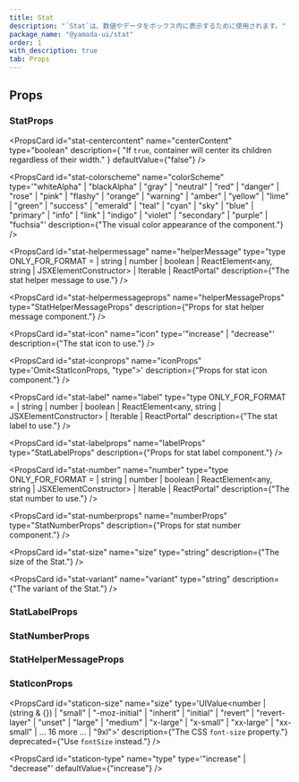 ```yaml
---
title: Stat
description: "`Stat`は、数値やデータをボックス内に表示するために使用されます。"
package_name: "@yamada-ui/stat"
order: 1
with_description: true
tab: Props
---
```


## Props

### StatProps

<PropsCard id="stat-_accept" name="_accept" type="CSSUIObject" />

<PropsCard id="stat-_active" name="_active" type="CSSUIObject" />

<PropsCard id="stat-_after" name="_after" type="CSSUIObject" />

<PropsCard id="stat-_anylink" name="_anyLink" type="CSSUIObject" />

<PropsCard id="stat-_autofill" name="_autofill" type="CSSUIObject" />

<PropsCard id="stat-_backdrop" name="_backdrop" type="CSSUIObject" />

<PropsCard id="stat-_before" name="_before" type="CSSUIObject" />

<PropsCard id="stat-_between" name="_between" type="CSSUIObject" />

<PropsCard id="stat-_blank" name="_blank" type="CSSUIObject" />

<PropsCard id="stat-_checked" name="_checked" type="CSSUIObject" />

<PropsCard id="stat-_cue" name="_cue" type="CSSUIObject" />

<PropsCard id="stat-_cueregion" name="_cueRegion" type="CSSUIObject" />

<PropsCard id="stat-_dark" name="_dark" type="CSSUIObject" />

<PropsCard id="stat-_default" name="_default" type="CSSUIObject" />

<PropsCard id="stat-_disabled" name="_disabled" type="CSSUIObject" />

<PropsCard id="stat-_empty" name="_empty" type="CSSUIObject" />

<PropsCard id="stat-_enabled" name="_enabled" type="CSSUIObject" />

<PropsCard id="stat-_end" name="_end" type="CSSUIObject" />

<PropsCard id="stat-_even" name="_even" type="CSSUIObject" />

<PropsCard id="stat-_expanded" name="_expanded" type="CSSUIObject" />

<PropsCard id="stat-_fileselector" name="_fileSelector" type="CSSUIObject" />

<PropsCard id="stat-_filled" name="_filled" type="CSSUIObject" />

<PropsCard id="stat-_first" name="_first" type="CSSUIObject" />

<PropsCard id="stat-_firstletter" name="_firstLetter" type="CSSUIObject" />

<PropsCard id="stat-_firstline" name="_firstLine" type="CSSUIObject" />

<PropsCard id="stat-_focus" name="_focus" type="CSSUIObject" />

<PropsCard id="stat-_focusvisible" name="_focusVisible" type="CSSUIObject" />

<PropsCard id="stat-_focuswithin" name="_focusWithin" type="CSSUIObject" />

<PropsCard id="stat-_fullscreen" name="_fullScreen" type="CSSUIObject" />

<PropsCard id="stat-_grabbed" name="_grabbed" type="CSSUIObject" />

<PropsCard id="stat-_groupaccept" name="_groupAccept" type="CSSUIObject" />

<PropsCard id="stat-_groupactive" name="_groupActive" type="CSSUIObject" />

<PropsCard id="stat-_groupblank" name="_groupBlank" type="CSSUIObject" />

<PropsCard id="stat-_groupchecked" name="_groupChecked" type="CSSUIObject" />

<PropsCard id="stat-_groupdisabled" name="_groupDisabled" type="CSSUIObject" />

<PropsCard id="stat-_groupenabled" name="_groupEnabled" type="CSSUIObject" />

<PropsCard id="stat-_groupexpanded" name="_groupExpanded" type="CSSUIObject" />

<PropsCard id="stat-_groupfocus" name="_groupFocus" type="CSSUIObject" />

<PropsCard
  id="stat-_groupfocusvisible"
  name="_groupFocusVisible"
  type="CSSUIObject"
/>

<PropsCard
  id="stat-_groupfocuswithin"
  name="_groupFocusWithin"
  type="CSSUIObject"
/>

<PropsCard id="stat-_groupgrabbed" name="_groupGrabbed" type="CSSUIObject" />

<PropsCard
  id="stat-_grouphorizontal"
  name="_groupHorizontal"
  type="CSSUIObject"
/>

<PropsCard id="stat-_grouphover" name="_groupHover" type="CSSUIObject" />

<PropsCard id="stat-_groupidle" name="_groupIdle" type="CSSUIObject" />

<PropsCard id="stat-_groupinvalid" name="_groupInvalid" type="CSSUIObject" />

<PropsCard id="stat-_grouploaded" name="_groupLoaded" type="CSSUIObject" />

<PropsCard id="stat-_grouploading" name="_groupLoading" type="CSSUIObject" />

<PropsCard id="stat-_groupoptional" name="_groupOptional" type="CSSUIObject" />

<PropsCard
  id="stat-_groupplaceholdershown"
  name="_groupPlaceholderShown"
  type="CSSUIObject"
/>

<PropsCard id="stat-_grouppressed" name="_groupPressed" type="CSSUIObject" />

<PropsCard id="stat-_groupreadonly" name="_groupReadOnly" type="CSSUIObject" />

<PropsCard
  id="stat-_groupreadwrite"
  name="_groupReadWrite"
  type="CSSUIObject"
/>

<PropsCard id="stat-_groupreject" name="_groupReject" type="CSSUIObject" />

<PropsCard id="stat-_grouprequired" name="_groupRequired" type="CSSUIObject" />

<PropsCard id="stat-_groupselected" name="_groupSelected" type="CSSUIObject" />

<PropsCard
  id="stat-_groupuserinvalid"
  name="_groupUserInvalid"
  type="CSSUIObject"
/>

<PropsCard id="stat-_groupvalid" name="_groupValid" type="CSSUIObject" />

<PropsCard id="stat-_groupvertical" name="_groupVertical" type="CSSUIObject" />

<PropsCard id="stat-_hidden" name="_hidden" type="CSSUIObject" />

<PropsCard id="stat-_holiday" name="_holiday" type="CSSUIObject" />

<PropsCard id="stat-_horizontal" name="_horizontal" type="CSSUIObject" />

<PropsCard id="stat-_hover" name="_hover" type="CSSUIObject" />

<PropsCard id="stat-_idle" name="_idle" type="CSSUIObject" />

<PropsCard id="stat-_indeterminate" name="_indeterminate" type="CSSUIObject" />

<PropsCard id="stat-_inrange" name="_inRange" type="CSSUIObject" />

<PropsCard id="stat-_invalid" name="_invalid" type="CSSUIObject" />

<PropsCard id="stat-_last" name="_last" type="CSSUIObject" />

<PropsCard id="stat-_light" name="_light" type="CSSUIObject" />

<PropsCard id="stat-_link" name="_link" type="CSSUIObject" />

<PropsCard id="stat-_loaded" name="_loaded" type="CSSUIObject" />

<PropsCard id="stat-_loading" name="_loading" type="CSSUIObject" />

<PropsCard id="stat-_marker" name="_marker" type="CSSUIObject" />

<PropsCard id="stat-_mediadark" name="_mediaDark" type="CSSUIObject" />

<PropsCard id="stat-_medialight" name="_mediaLight" type="CSSUIObject" />

<PropsCard
  id="stat-_mediareducemotion"
  name="_mediaReduceMotion"
  type="CSSUIObject"
/>

<PropsCard id="stat-_modal" name="_modal" type="CSSUIObject" />

<PropsCard id="stat-_nativeactive" name="_nativeActive" type="CSSUIObject" />

<PropsCard id="stat-_nativechecked" name="_nativeChecked" type="CSSUIObject" />

<PropsCard
  id="stat-_nativedisabled"
  name="_nativeDisabled"
  type="CSSUIObject"
/>

<PropsCard id="stat-_nativefocus" name="_nativeFocus" type="CSSUIObject" />

<PropsCard
  id="stat-_nativefocusvisible"
  name="_nativeFocusVisible"
  type="CSSUIObject"
/>

<PropsCard
  id="stat-_nativefocuswithin"
  name="_nativeFocusWithin"
  type="CSSUIObject"
/>

<PropsCard id="stat-_nativehidden" name="_nativeHidden" type="CSSUIObject" />

<PropsCard id="stat-_nativehover" name="_nativeHover" type="CSSUIObject" />

<PropsCard
  id="stat-_nativereadonly"
  name="_nativeReadOnly"
  type="CSSUIObject"
/>

<PropsCard id="stat-_nativetarget" name="_nativeTarget" type="CSSUIObject" />

<PropsCard id="stat-_nativevalid" name="_nativeValid" type="CSSUIObject" />

<PropsCard id="stat-_notfirst" name="_notFirst" type="CSSUIObject" />

<PropsCard id="stat-_notlast" name="_notLast" type="CSSUIObject" />

<PropsCard id="stat-_nottarget" name="_notTarget" type="CSSUIObject" />

<PropsCard id="stat-_odd" name="_odd" type="CSSUIObject" />

<PropsCard id="stat-_only" name="_only" type="CSSUIObject" />

<PropsCard id="stat-_optional" name="_optional" type="CSSUIObject" />

<PropsCard id="stat-_outrange" name="_outRange" type="CSSUIObject" />

<PropsCard id="stat-_outside" name="_outside" type="CSSUIObject" />

<PropsCard id="stat-_paused" name="_paused" type="CSSUIObject" />

<PropsCard id="stat-_peeraccept" name="_peerAccept" type="CSSUIObject" />

<PropsCard id="stat-_peeractive" name="_peerActive" type="CSSUIObject" />

<PropsCard id="stat-_peerblank" name="_peerBlank" type="CSSUIObject" />

<PropsCard id="stat-_peerchecked" name="_peerChecked" type="CSSUIObject" />

<PropsCard id="stat-_peerdisabled" name="_peerDisabled" type="CSSUIObject" />

<PropsCard id="stat-_peerenabled" name="_peerEnabled" type="CSSUIObject" />

<PropsCard id="stat-_peerexpanded" name="_peerExpanded" type="CSSUIObject" />

<PropsCard id="stat-_peerfocus" name="_peerFocus" type="CSSUIObject" />

<PropsCard
  id="stat-_peerfocusvisible"
  name="_peerFocusVisible"
  type="CSSUIObject"
/>

<PropsCard
  id="stat-_peerfocuswithin"
  name="_peerFocusWithin"
  type="CSSUIObject"
/>

<PropsCard id="stat-_peergrabbed" name="_peerGrabbed" type="CSSUIObject" />

<PropsCard
  id="stat-_peerhorizontal"
  name="_peerHorizontal"
  type="CSSUIObject"
/>

<PropsCard id="stat-_peerhover" name="_peerHover" type="CSSUIObject" />

<PropsCard id="stat-_peeridle" name="_peerIdle" type="CSSUIObject" />

<PropsCard id="stat-_peerinvalid" name="_peerInvalid" type="CSSUIObject" />

<PropsCard id="stat-_peerloaded" name="_peerLoaded" type="CSSUIObject" />

<PropsCard id="stat-_peerloading" name="_peerLoading" type="CSSUIObject" />

<PropsCard id="stat-_peeroptional" name="_peerOptional" type="CSSUIObject" />

<PropsCard
  id="stat-_peerplaceholdershown"
  name="_peerPlaceholderShown"
  type="CSSUIObject"
/>

<PropsCard id="stat-_peerpressed" name="_peerPressed" type="CSSUIObject" />

<PropsCard id="stat-_peerreadonly" name="_peerReadOnly" type="CSSUIObject" />

<PropsCard id="stat-_peerreadwrite" name="_peerReadWrite" type="CSSUIObject" />

<PropsCard id="stat-_peerreject" name="_peerReject" type="CSSUIObject" />

<PropsCard id="stat-_peerrequired" name="_peerRequired" type="CSSUIObject" />

<PropsCard id="stat-_peerselected" name="_peerSelected" type="CSSUIObject" />

<PropsCard
  id="stat-_peeruserinvalid"
  name="_peerUserInvalid"
  type="CSSUIObject"
/>

<PropsCard id="stat-_peervalid" name="_peerValid" type="CSSUIObject" />

<PropsCard id="stat-_peervertical" name="_peerVertical" type="CSSUIObject" />

<PropsCard id="stat-_picture" name="_picture" type="CSSUIObject" />

<PropsCard id="stat-_placeholder" name="_placeholder" type="CSSUIObject" />

<PropsCard
  id="stat-_placeholdershown"
  name="_placeholderShown"
  type="CSSUIObject"
/>

<PropsCard id="stat-_playing" name="_playing" type="CSSUIObject" />

<PropsCard id="stat-_pressed" name="_pressed" type="CSSUIObject" />

<PropsCard id="stat-_print" name="_print" type="CSSUIObject" />

<PropsCard id="stat-_readonly" name="_readOnly" type="CSSUIObject" />

<PropsCard id="stat-_readwrite" name="_readWrite" type="CSSUIObject" />

<PropsCard id="stat-_reject" name="_reject" type="CSSUIObject" />

<PropsCard id="stat-_required" name="_required" type="CSSUIObject" />

<PropsCard id="stat-_ripple" name="_ripple" type="CSSUIObject" />

<PropsCard id="stat-_scrollbar" name="_scrollbar" type="CSSUIObject" />

<PropsCard
  id="stat-_scrollbarbutton"
  name="_scrollbarButton"
  type="CSSUIObject"
/>

<PropsCard
  id="stat-_scrollbarcorner"
  name="_scrollbarCorner"
  type="CSSUIObject"
/>

<PropsCard
  id="stat-_scrollbarthumb"
  name="_scrollbarThumb"
  type="CSSUIObject"
/>

<PropsCard
  id="stat-_scrollbartrack"
  name="_scrollbarTrack"
  type="CSSUIObject"
/>

<PropsCard
  id="stat-_scrollbartrackpiece"
  name="_scrollbarTrackPiece"
  type="CSSUIObject"
/>

<PropsCard id="stat-_selected" name="_selected" type="CSSUIObject" />

<PropsCard id="stat-_selection" name="_selection" type="CSSUIObject" />

<PropsCard id="stat-_start" name="_start" type="CSSUIObject" />

<PropsCard id="stat-_target" name="_target" type="CSSUIObject" />

<PropsCard id="stat-_today" name="_today" type="CSSUIObject" />

<PropsCard id="stat-_userinvalid" name="_userInvalid" type="CSSUIObject" />

<PropsCard id="stat-_valid" name="_valid" type="CSSUIObject" />

<PropsCard id="stat-_vertical" name="_vertical" type="CSSUIObject" />

<PropsCard id="stat-_visited" name="_visited" type="CSSUIObject" />

<PropsCard id="stat-_weekend" name="_weekend" type="CSSUIObject" />

<PropsCard
  id="stat-centercontent"
  name="centerContent"
  type="boolean"
  description={
    "If `true`, container will center its children regardless of their width."
  }
  defaultValue={"false"}
/>

<PropsCard
  id="stat-colorscheme"
  name="colorScheme"
  type='"whiteAlpha" | "blackAlpha" | "gray" | "neutral" | "red" | "danger" | "rose" | "pink" | "flashy" | "orange" | "warning" | "amber" | "yellow" | "lime" | "green" | "success" | "emerald" | "teal" | "cyan" | "sky" | "blue" | "primary" | "info" | "link" | "indigo" | "violet" | "secondary" | "purple" | "fuchsia"'
  description={"The visual color appearance of the component."}
/>

<PropsCard
  id="stat-helpermessage"
  name="helperMessage"
  type="type ONLY_FOR_FORMAT =
  | string
  | number
  | boolean
  | ReactElement<any, string | JSXElementConstructor<any>>
  | Iterable<ReactNode>
  | ReactPortal"
  description={"The stat helper message to use."}
/>

<PropsCard
  id="stat-helpermessageprops"
  name="helperMessageProps"
  type="StatHelperMessageProps"
  description={"Props for stat helper message component."}
/>

<PropsCard
  id="stat-icon"
  name="icon"
  type='"increase" | "decrease"'
  description={"The stat icon to use."}
/>

<PropsCard
  id="stat-iconprops"
  name="iconProps"
  type='Omit<StatIconProps, "type">'
  description={"Props for stat icon component."}
/>

<PropsCard
  id="stat-label"
  name="label"
  type="type ONLY_FOR_FORMAT =
  | string
  | number
  | boolean
  | ReactElement<any, string | JSXElementConstructor<any>>
  | Iterable<ReactNode>
  | ReactPortal"
  description={"The stat label to use."}
/>

<PropsCard
  id="stat-labelprops"
  name="labelProps"
  type="StatLabelProps"
  description={"Props for stat label component."}
/>

<PropsCard
  id="stat-number"
  name="number"
  type="type ONLY_FOR_FORMAT =
  | string
  | number
  | boolean
  | ReactElement<any, string | JSXElementConstructor<any>>
  | Iterable<ReactNode>
  | ReactPortal"
  description={"The stat number to use."}
/>

<PropsCard
  id="stat-numberprops"
  name="numberProps"
  type="StatNumberProps"
  description={"Props for stat number component."}
/>

<PropsCard
  id="stat-size"
  name="size"
  type="string"
  description={"The size of the Stat."}
/>

<PropsCard
  id="stat-variant"
  name="variant"
  type="string"
  description={"The variant of the Stat."}
/>

### StatLabelProps

<PropsCard id="statlabel-_accept" name="_accept" type="CSSUIObject" />

<PropsCard id="statlabel-_active" name="_active" type="CSSUIObject" />

<PropsCard id="statlabel-_after" name="_after" type="CSSUIObject" />

<PropsCard id="statlabel-_anylink" name="_anyLink" type="CSSUIObject" />

<PropsCard id="statlabel-_autofill" name="_autofill" type="CSSUIObject" />

<PropsCard id="statlabel-_backdrop" name="_backdrop" type="CSSUIObject" />

<PropsCard id="statlabel-_before" name="_before" type="CSSUIObject" />

<PropsCard id="statlabel-_between" name="_between" type="CSSUIObject" />

<PropsCard id="statlabel-_blank" name="_blank" type="CSSUIObject" />

<PropsCard id="statlabel-_checked" name="_checked" type="CSSUIObject" />

<PropsCard id="statlabel-_cue" name="_cue" type="CSSUIObject" />

<PropsCard id="statlabel-_cueregion" name="_cueRegion" type="CSSUIObject" />

<PropsCard id="statlabel-_dark" name="_dark" type="CSSUIObject" />

<PropsCard id="statlabel-_default" name="_default" type="CSSUIObject" />

<PropsCard id="statlabel-_disabled" name="_disabled" type="CSSUIObject" />

<PropsCard id="statlabel-_empty" name="_empty" type="CSSUIObject" />

<PropsCard id="statlabel-_enabled" name="_enabled" type="CSSUIObject" />

<PropsCard id="statlabel-_end" name="_end" type="CSSUIObject" />

<PropsCard id="statlabel-_even" name="_even" type="CSSUIObject" />

<PropsCard id="statlabel-_expanded" name="_expanded" type="CSSUIObject" />

<PropsCard
  id="statlabel-_fileselector"
  name="_fileSelector"
  type="CSSUIObject"
/>

<PropsCard id="statlabel-_filled" name="_filled" type="CSSUIObject" />

<PropsCard id="statlabel-_first" name="_first" type="CSSUIObject" />

<PropsCard id="statlabel-_firstletter" name="_firstLetter" type="CSSUIObject" />

<PropsCard id="statlabel-_firstline" name="_firstLine" type="CSSUIObject" />

<PropsCard id="statlabel-_focus" name="_focus" type="CSSUIObject" />

<PropsCard
  id="statlabel-_focusvisible"
  name="_focusVisible"
  type="CSSUIObject"
/>

<PropsCard id="statlabel-_focuswithin" name="_focusWithin" type="CSSUIObject" />

<PropsCard id="statlabel-_fullscreen" name="_fullScreen" type="CSSUIObject" />

<PropsCard id="statlabel-_grabbed" name="_grabbed" type="CSSUIObject" />

<PropsCard id="statlabel-_groupaccept" name="_groupAccept" type="CSSUIObject" />

<PropsCard id="statlabel-_groupactive" name="_groupActive" type="CSSUIObject" />

<PropsCard id="statlabel-_groupblank" name="_groupBlank" type="CSSUIObject" />

<PropsCard
  id="statlabel-_groupchecked"
  name="_groupChecked"
  type="CSSUIObject"
/>

<PropsCard
  id="statlabel-_groupdisabled"
  name="_groupDisabled"
  type="CSSUIObject"
/>

<PropsCard
  id="statlabel-_groupenabled"
  name="_groupEnabled"
  type="CSSUIObject"
/>

<PropsCard
  id="statlabel-_groupexpanded"
  name="_groupExpanded"
  type="CSSUIObject"
/>

<PropsCard id="statlabel-_groupfocus" name="_groupFocus" type="CSSUIObject" />

<PropsCard
  id="statlabel-_groupfocusvisible"
  name="_groupFocusVisible"
  type="CSSUIObject"
/>

<PropsCard
  id="statlabel-_groupfocuswithin"
  name="_groupFocusWithin"
  type="CSSUIObject"
/>

<PropsCard
  id="statlabel-_groupgrabbed"
  name="_groupGrabbed"
  type="CSSUIObject"
/>

<PropsCard
  id="statlabel-_grouphorizontal"
  name="_groupHorizontal"
  type="CSSUIObject"
/>

<PropsCard id="statlabel-_grouphover" name="_groupHover" type="CSSUIObject" />

<PropsCard id="statlabel-_groupidle" name="_groupIdle" type="CSSUIObject" />

<PropsCard
  id="statlabel-_groupinvalid"
  name="_groupInvalid"
  type="CSSUIObject"
/>

<PropsCard id="statlabel-_grouploaded" name="_groupLoaded" type="CSSUIObject" />

<PropsCard
  id="statlabel-_grouploading"
  name="_groupLoading"
  type="CSSUIObject"
/>

<PropsCard
  id="statlabel-_groupoptional"
  name="_groupOptional"
  type="CSSUIObject"
/>

<PropsCard
  id="statlabel-_groupplaceholdershown"
  name="_groupPlaceholderShown"
  type="CSSUIObject"
/>

<PropsCard
  id="statlabel-_grouppressed"
  name="_groupPressed"
  type="CSSUIObject"
/>

<PropsCard
  id="statlabel-_groupreadonly"
  name="_groupReadOnly"
  type="CSSUIObject"
/>

<PropsCard
  id="statlabel-_groupreadwrite"
  name="_groupReadWrite"
  type="CSSUIObject"
/>

<PropsCard id="statlabel-_groupreject" name="_groupReject" type="CSSUIObject" />

<PropsCard
  id="statlabel-_grouprequired"
  name="_groupRequired"
  type="CSSUIObject"
/>

<PropsCard
  id="statlabel-_groupselected"
  name="_groupSelected"
  type="CSSUIObject"
/>

<PropsCard
  id="statlabel-_groupuserinvalid"
  name="_groupUserInvalid"
  type="CSSUIObject"
/>

<PropsCard id="statlabel-_groupvalid" name="_groupValid" type="CSSUIObject" />

<PropsCard
  id="statlabel-_groupvertical"
  name="_groupVertical"
  type="CSSUIObject"
/>

<PropsCard id="statlabel-_hidden" name="_hidden" type="CSSUIObject" />

<PropsCard id="statlabel-_holiday" name="_holiday" type="CSSUIObject" />

<PropsCard id="statlabel-_horizontal" name="_horizontal" type="CSSUIObject" />

<PropsCard id="statlabel-_hover" name="_hover" type="CSSUIObject" />

<PropsCard id="statlabel-_idle" name="_idle" type="CSSUIObject" />

<PropsCard
  id="statlabel-_indeterminate"
  name="_indeterminate"
  type="CSSUIObject"
/>

<PropsCard id="statlabel-_inrange" name="_inRange" type="CSSUIObject" />

<PropsCard id="statlabel-_invalid" name="_invalid" type="CSSUIObject" />

<PropsCard id="statlabel-_last" name="_last" type="CSSUIObject" />

<PropsCard id="statlabel-_light" name="_light" type="CSSUIObject" />

<PropsCard id="statlabel-_link" name="_link" type="CSSUIObject" />

<PropsCard id="statlabel-_loaded" name="_loaded" type="CSSUIObject" />

<PropsCard id="statlabel-_loading" name="_loading" type="CSSUIObject" />

<PropsCard id="statlabel-_marker" name="_marker" type="CSSUIObject" />

<PropsCard id="statlabel-_mediadark" name="_mediaDark" type="CSSUIObject" />

<PropsCard id="statlabel-_medialight" name="_mediaLight" type="CSSUIObject" />

<PropsCard
  id="statlabel-_mediareducemotion"
  name="_mediaReduceMotion"
  type="CSSUIObject"
/>

<PropsCard id="statlabel-_modal" name="_modal" type="CSSUIObject" />

<PropsCard
  id="statlabel-_nativeactive"
  name="_nativeActive"
  type="CSSUIObject"
/>

<PropsCard
  id="statlabel-_nativechecked"
  name="_nativeChecked"
  type="CSSUIObject"
/>

<PropsCard
  id="statlabel-_nativedisabled"
  name="_nativeDisabled"
  type="CSSUIObject"
/>

<PropsCard id="statlabel-_nativefocus" name="_nativeFocus" type="CSSUIObject" />

<PropsCard
  id="statlabel-_nativefocusvisible"
  name="_nativeFocusVisible"
  type="CSSUIObject"
/>

<PropsCard
  id="statlabel-_nativefocuswithin"
  name="_nativeFocusWithin"
  type="CSSUIObject"
/>

<PropsCard
  id="statlabel-_nativehidden"
  name="_nativeHidden"
  type="CSSUIObject"
/>

<PropsCard id="statlabel-_nativehover" name="_nativeHover" type="CSSUIObject" />

<PropsCard
  id="statlabel-_nativereadonly"
  name="_nativeReadOnly"
  type="CSSUIObject"
/>

<PropsCard
  id="statlabel-_nativetarget"
  name="_nativeTarget"
  type="CSSUIObject"
/>

<PropsCard id="statlabel-_nativevalid" name="_nativeValid" type="CSSUIObject" />

<PropsCard id="statlabel-_notfirst" name="_notFirst" type="CSSUIObject" />

<PropsCard id="statlabel-_notlast" name="_notLast" type="CSSUIObject" />

<PropsCard id="statlabel-_nottarget" name="_notTarget" type="CSSUIObject" />

<PropsCard id="statlabel-_odd" name="_odd" type="CSSUIObject" />

<PropsCard id="statlabel-_only" name="_only" type="CSSUIObject" />

<PropsCard id="statlabel-_optional" name="_optional" type="CSSUIObject" />

<PropsCard id="statlabel-_outrange" name="_outRange" type="CSSUIObject" />

<PropsCard id="statlabel-_outside" name="_outside" type="CSSUIObject" />

<PropsCard id="statlabel-_paused" name="_paused" type="CSSUIObject" />

<PropsCard id="statlabel-_peeraccept" name="_peerAccept" type="CSSUIObject" />

<PropsCard id="statlabel-_peeractive" name="_peerActive" type="CSSUIObject" />

<PropsCard id="statlabel-_peerblank" name="_peerBlank" type="CSSUIObject" />

<PropsCard id="statlabel-_peerchecked" name="_peerChecked" type="CSSUIObject" />

<PropsCard
  id="statlabel-_peerdisabled"
  name="_peerDisabled"
  type="CSSUIObject"
/>

<PropsCard id="statlabel-_peerenabled" name="_peerEnabled" type="CSSUIObject" />

<PropsCard
  id="statlabel-_peerexpanded"
  name="_peerExpanded"
  type="CSSUIObject"
/>

<PropsCard id="statlabel-_peerfocus" name="_peerFocus" type="CSSUIObject" />

<PropsCard
  id="statlabel-_peerfocusvisible"
  name="_peerFocusVisible"
  type="CSSUIObject"
/>

<PropsCard
  id="statlabel-_peerfocuswithin"
  name="_peerFocusWithin"
  type="CSSUIObject"
/>

<PropsCard id="statlabel-_peergrabbed" name="_peerGrabbed" type="CSSUIObject" />

<PropsCard
  id="statlabel-_peerhorizontal"
  name="_peerHorizontal"
  type="CSSUIObject"
/>

<PropsCard id="statlabel-_peerhover" name="_peerHover" type="CSSUIObject" />

<PropsCard id="statlabel-_peeridle" name="_peerIdle" type="CSSUIObject" />

<PropsCard id="statlabel-_peerinvalid" name="_peerInvalid" type="CSSUIObject" />

<PropsCard id="statlabel-_peerloaded" name="_peerLoaded" type="CSSUIObject" />

<PropsCard id="statlabel-_peerloading" name="_peerLoading" type="CSSUIObject" />

<PropsCard
  id="statlabel-_peeroptional"
  name="_peerOptional"
  type="CSSUIObject"
/>

<PropsCard
  id="statlabel-_peerplaceholdershown"
  name="_peerPlaceholderShown"
  type="CSSUIObject"
/>

<PropsCard id="statlabel-_peerpressed" name="_peerPressed" type="CSSUIObject" />

<PropsCard
  id="statlabel-_peerreadonly"
  name="_peerReadOnly"
  type="CSSUIObject"
/>

<PropsCard
  id="statlabel-_peerreadwrite"
  name="_peerReadWrite"
  type="CSSUIObject"
/>

<PropsCard id="statlabel-_peerreject" name="_peerReject" type="CSSUIObject" />

<PropsCard
  id="statlabel-_peerrequired"
  name="_peerRequired"
  type="CSSUIObject"
/>

<PropsCard
  id="statlabel-_peerselected"
  name="_peerSelected"
  type="CSSUIObject"
/>

<PropsCard
  id="statlabel-_peeruserinvalid"
  name="_peerUserInvalid"
  type="CSSUIObject"
/>

<PropsCard id="statlabel-_peervalid" name="_peerValid" type="CSSUIObject" />

<PropsCard
  id="statlabel-_peervertical"
  name="_peerVertical"
  type="CSSUIObject"
/>

<PropsCard id="statlabel-_picture" name="_picture" type="CSSUIObject" />

<PropsCard id="statlabel-_placeholder" name="_placeholder" type="CSSUIObject" />

<PropsCard
  id="statlabel-_placeholdershown"
  name="_placeholderShown"
  type="CSSUIObject"
/>

<PropsCard id="statlabel-_playing" name="_playing" type="CSSUIObject" />

<PropsCard id="statlabel-_pressed" name="_pressed" type="CSSUIObject" />

<PropsCard id="statlabel-_print" name="_print" type="CSSUIObject" />

<PropsCard id="statlabel-_readonly" name="_readOnly" type="CSSUIObject" />

<PropsCard id="statlabel-_readwrite" name="_readWrite" type="CSSUIObject" />

<PropsCard id="statlabel-_reject" name="_reject" type="CSSUIObject" />

<PropsCard id="statlabel-_required" name="_required" type="CSSUIObject" />

<PropsCard id="statlabel-_ripple" name="_ripple" type="CSSUIObject" />

<PropsCard id="statlabel-_scrollbar" name="_scrollbar" type="CSSUIObject" />

<PropsCard
  id="statlabel-_scrollbarbutton"
  name="_scrollbarButton"
  type="CSSUIObject"
/>

<PropsCard
  id="statlabel-_scrollbarcorner"
  name="_scrollbarCorner"
  type="CSSUIObject"
/>

<PropsCard
  id="statlabel-_scrollbarthumb"
  name="_scrollbarThumb"
  type="CSSUIObject"
/>

<PropsCard
  id="statlabel-_scrollbartrack"
  name="_scrollbarTrack"
  type="CSSUIObject"
/>

<PropsCard
  id="statlabel-_scrollbartrackpiece"
  name="_scrollbarTrackPiece"
  type="CSSUIObject"
/>

<PropsCard id="statlabel-_selected" name="_selected" type="CSSUIObject" />

<PropsCard id="statlabel-_selection" name="_selection" type="CSSUIObject" />

<PropsCard id="statlabel-_start" name="_start" type="CSSUIObject" />

<PropsCard id="statlabel-_target" name="_target" type="CSSUIObject" />

<PropsCard id="statlabel-_today" name="_today" type="CSSUIObject" />

<PropsCard id="statlabel-_userinvalid" name="_userInvalid" type="CSSUIObject" />

<PropsCard id="statlabel-_valid" name="_valid" type="CSSUIObject" />

<PropsCard id="statlabel-_vertical" name="_vertical" type="CSSUIObject" />

<PropsCard id="statlabel-_visited" name="_visited" type="CSSUIObject" />

<PropsCard id="statlabel-_weekend" name="_weekend" type="CSSUIObject" />

### StatNumberProps

<PropsCard id="statnumber-_accept" name="_accept" type="CSSUIObject" />

<PropsCard id="statnumber-_active" name="_active" type="CSSUIObject" />

<PropsCard id="statnumber-_after" name="_after" type="CSSUIObject" />

<PropsCard id="statnumber-_anylink" name="_anyLink" type="CSSUIObject" />

<PropsCard id="statnumber-_autofill" name="_autofill" type="CSSUIObject" />

<PropsCard id="statnumber-_backdrop" name="_backdrop" type="CSSUIObject" />

<PropsCard id="statnumber-_before" name="_before" type="CSSUIObject" />

<PropsCard id="statnumber-_between" name="_between" type="CSSUIObject" />

<PropsCard id="statnumber-_blank" name="_blank" type="CSSUIObject" />

<PropsCard id="statnumber-_checked" name="_checked" type="CSSUIObject" />

<PropsCard id="statnumber-_cue" name="_cue" type="CSSUIObject" />

<PropsCard id="statnumber-_cueregion" name="_cueRegion" type="CSSUIObject" />

<PropsCard id="statnumber-_dark" name="_dark" type="CSSUIObject" />

<PropsCard id="statnumber-_default" name="_default" type="CSSUIObject" />

<PropsCard id="statnumber-_disabled" name="_disabled" type="CSSUIObject" />

<PropsCard id="statnumber-_empty" name="_empty" type="CSSUIObject" />

<PropsCard id="statnumber-_enabled" name="_enabled" type="CSSUIObject" />

<PropsCard id="statnumber-_end" name="_end" type="CSSUIObject" />

<PropsCard id="statnumber-_even" name="_even" type="CSSUIObject" />

<PropsCard id="statnumber-_expanded" name="_expanded" type="CSSUIObject" />

<PropsCard
  id="statnumber-_fileselector"
  name="_fileSelector"
  type="CSSUIObject"
/>

<PropsCard id="statnumber-_filled" name="_filled" type="CSSUIObject" />

<PropsCard id="statnumber-_first" name="_first" type="CSSUIObject" />

<PropsCard
  id="statnumber-_firstletter"
  name="_firstLetter"
  type="CSSUIObject"
/>

<PropsCard id="statnumber-_firstline" name="_firstLine" type="CSSUIObject" />

<PropsCard id="statnumber-_focus" name="_focus" type="CSSUIObject" />

<PropsCard
  id="statnumber-_focusvisible"
  name="_focusVisible"
  type="CSSUIObject"
/>

<PropsCard
  id="statnumber-_focuswithin"
  name="_focusWithin"
  type="CSSUIObject"
/>

<PropsCard id="statnumber-_fullscreen" name="_fullScreen" type="CSSUIObject" />

<PropsCard id="statnumber-_grabbed" name="_grabbed" type="CSSUIObject" />

<PropsCard
  id="statnumber-_groupaccept"
  name="_groupAccept"
  type="CSSUIObject"
/>

<PropsCard
  id="statnumber-_groupactive"
  name="_groupActive"
  type="CSSUIObject"
/>

<PropsCard id="statnumber-_groupblank" name="_groupBlank" type="CSSUIObject" />

<PropsCard
  id="statnumber-_groupchecked"
  name="_groupChecked"
  type="CSSUIObject"
/>

<PropsCard
  id="statnumber-_groupdisabled"
  name="_groupDisabled"
  type="CSSUIObject"
/>

<PropsCard
  id="statnumber-_groupenabled"
  name="_groupEnabled"
  type="CSSUIObject"
/>

<PropsCard
  id="statnumber-_groupexpanded"
  name="_groupExpanded"
  type="CSSUIObject"
/>

<PropsCard id="statnumber-_groupfocus" name="_groupFocus" type="CSSUIObject" />

<PropsCard
  id="statnumber-_groupfocusvisible"
  name="_groupFocusVisible"
  type="CSSUIObject"
/>

<PropsCard
  id="statnumber-_groupfocuswithin"
  name="_groupFocusWithin"
  type="CSSUIObject"
/>

<PropsCard
  id="statnumber-_groupgrabbed"
  name="_groupGrabbed"
  type="CSSUIObject"
/>

<PropsCard
  id="statnumber-_grouphorizontal"
  name="_groupHorizontal"
  type="CSSUIObject"
/>

<PropsCard id="statnumber-_grouphover" name="_groupHover" type="CSSUIObject" />

<PropsCard id="statnumber-_groupidle" name="_groupIdle" type="CSSUIObject" />

<PropsCard
  id="statnumber-_groupinvalid"
  name="_groupInvalid"
  type="CSSUIObject"
/>

<PropsCard
  id="statnumber-_grouploaded"
  name="_groupLoaded"
  type="CSSUIObject"
/>

<PropsCard
  id="statnumber-_grouploading"
  name="_groupLoading"
  type="CSSUIObject"
/>

<PropsCard
  id="statnumber-_groupoptional"
  name="_groupOptional"
  type="CSSUIObject"
/>

<PropsCard
  id="statnumber-_groupplaceholdershown"
  name="_groupPlaceholderShown"
  type="CSSUIObject"
/>

<PropsCard
  id="statnumber-_grouppressed"
  name="_groupPressed"
  type="CSSUIObject"
/>

<PropsCard
  id="statnumber-_groupreadonly"
  name="_groupReadOnly"
  type="CSSUIObject"
/>

<PropsCard
  id="statnumber-_groupreadwrite"
  name="_groupReadWrite"
  type="CSSUIObject"
/>

<PropsCard
  id="statnumber-_groupreject"
  name="_groupReject"
  type="CSSUIObject"
/>

<PropsCard
  id="statnumber-_grouprequired"
  name="_groupRequired"
  type="CSSUIObject"
/>

<PropsCard
  id="statnumber-_groupselected"
  name="_groupSelected"
  type="CSSUIObject"
/>

<PropsCard
  id="statnumber-_groupuserinvalid"
  name="_groupUserInvalid"
  type="CSSUIObject"
/>

<PropsCard id="statnumber-_groupvalid" name="_groupValid" type="CSSUIObject" />

<PropsCard
  id="statnumber-_groupvertical"
  name="_groupVertical"
  type="CSSUIObject"
/>

<PropsCard id="statnumber-_hidden" name="_hidden" type="CSSUIObject" />

<PropsCard id="statnumber-_holiday" name="_holiday" type="CSSUIObject" />

<PropsCard id="statnumber-_horizontal" name="_horizontal" type="CSSUIObject" />

<PropsCard id="statnumber-_hover" name="_hover" type="CSSUIObject" />

<PropsCard id="statnumber-_idle" name="_idle" type="CSSUIObject" />

<PropsCard
  id="statnumber-_indeterminate"
  name="_indeterminate"
  type="CSSUIObject"
/>

<PropsCard id="statnumber-_inrange" name="_inRange" type="CSSUIObject" />

<PropsCard id="statnumber-_invalid" name="_invalid" type="CSSUIObject" />

<PropsCard id="statnumber-_last" name="_last" type="CSSUIObject" />

<PropsCard id="statnumber-_light" name="_light" type="CSSUIObject" />

<PropsCard id="statnumber-_link" name="_link" type="CSSUIObject" />

<PropsCard id="statnumber-_loaded" name="_loaded" type="CSSUIObject" />

<PropsCard id="statnumber-_loading" name="_loading" type="CSSUIObject" />

<PropsCard id="statnumber-_marker" name="_marker" type="CSSUIObject" />

<PropsCard id="statnumber-_mediadark" name="_mediaDark" type="CSSUIObject" />

<PropsCard id="statnumber-_medialight" name="_mediaLight" type="CSSUIObject" />

<PropsCard
  id="statnumber-_mediareducemotion"
  name="_mediaReduceMotion"
  type="CSSUIObject"
/>

<PropsCard id="statnumber-_modal" name="_modal" type="CSSUIObject" />

<PropsCard
  id="statnumber-_nativeactive"
  name="_nativeActive"
  type="CSSUIObject"
/>

<PropsCard
  id="statnumber-_nativechecked"
  name="_nativeChecked"
  type="CSSUIObject"
/>

<PropsCard
  id="statnumber-_nativedisabled"
  name="_nativeDisabled"
  type="CSSUIObject"
/>

<PropsCard
  id="statnumber-_nativefocus"
  name="_nativeFocus"
  type="CSSUIObject"
/>

<PropsCard
  id="statnumber-_nativefocusvisible"
  name="_nativeFocusVisible"
  type="CSSUIObject"
/>

<PropsCard
  id="statnumber-_nativefocuswithin"
  name="_nativeFocusWithin"
  type="CSSUIObject"
/>

<PropsCard
  id="statnumber-_nativehidden"
  name="_nativeHidden"
  type="CSSUIObject"
/>

<PropsCard
  id="statnumber-_nativehover"
  name="_nativeHover"
  type="CSSUIObject"
/>

<PropsCard
  id="statnumber-_nativereadonly"
  name="_nativeReadOnly"
  type="CSSUIObject"
/>

<PropsCard
  id="statnumber-_nativetarget"
  name="_nativeTarget"
  type="CSSUIObject"
/>

<PropsCard
  id="statnumber-_nativevalid"
  name="_nativeValid"
  type="CSSUIObject"
/>

<PropsCard id="statnumber-_notfirst" name="_notFirst" type="CSSUIObject" />

<PropsCard id="statnumber-_notlast" name="_notLast" type="CSSUIObject" />

<PropsCard id="statnumber-_nottarget" name="_notTarget" type="CSSUIObject" />

<PropsCard id="statnumber-_odd" name="_odd" type="CSSUIObject" />

<PropsCard id="statnumber-_only" name="_only" type="CSSUIObject" />

<PropsCard id="statnumber-_optional" name="_optional" type="CSSUIObject" />

<PropsCard id="statnumber-_outrange" name="_outRange" type="CSSUIObject" />

<PropsCard id="statnumber-_outside" name="_outside" type="CSSUIObject" />

<PropsCard id="statnumber-_paused" name="_paused" type="CSSUIObject" />

<PropsCard id="statnumber-_peeraccept" name="_peerAccept" type="CSSUIObject" />

<PropsCard id="statnumber-_peeractive" name="_peerActive" type="CSSUIObject" />

<PropsCard id="statnumber-_peerblank" name="_peerBlank" type="CSSUIObject" />

<PropsCard
  id="statnumber-_peerchecked"
  name="_peerChecked"
  type="CSSUIObject"
/>

<PropsCard
  id="statnumber-_peerdisabled"
  name="_peerDisabled"
  type="CSSUIObject"
/>

<PropsCard
  id="statnumber-_peerenabled"
  name="_peerEnabled"
  type="CSSUIObject"
/>

<PropsCard
  id="statnumber-_peerexpanded"
  name="_peerExpanded"
  type="CSSUIObject"
/>

<PropsCard id="statnumber-_peerfocus" name="_peerFocus" type="CSSUIObject" />

<PropsCard
  id="statnumber-_peerfocusvisible"
  name="_peerFocusVisible"
  type="CSSUIObject"
/>

<PropsCard
  id="statnumber-_peerfocuswithin"
  name="_peerFocusWithin"
  type="CSSUIObject"
/>

<PropsCard
  id="statnumber-_peergrabbed"
  name="_peerGrabbed"
  type="CSSUIObject"
/>

<PropsCard
  id="statnumber-_peerhorizontal"
  name="_peerHorizontal"
  type="CSSUIObject"
/>

<PropsCard id="statnumber-_peerhover" name="_peerHover" type="CSSUIObject" />

<PropsCard id="statnumber-_peeridle" name="_peerIdle" type="CSSUIObject" />

<PropsCard
  id="statnumber-_peerinvalid"
  name="_peerInvalid"
  type="CSSUIObject"
/>

<PropsCard id="statnumber-_peerloaded" name="_peerLoaded" type="CSSUIObject" />

<PropsCard
  id="statnumber-_peerloading"
  name="_peerLoading"
  type="CSSUIObject"
/>

<PropsCard
  id="statnumber-_peeroptional"
  name="_peerOptional"
  type="CSSUIObject"
/>

<PropsCard
  id="statnumber-_peerplaceholdershown"
  name="_peerPlaceholderShown"
  type="CSSUIObject"
/>

<PropsCard
  id="statnumber-_peerpressed"
  name="_peerPressed"
  type="CSSUIObject"
/>

<PropsCard
  id="statnumber-_peerreadonly"
  name="_peerReadOnly"
  type="CSSUIObject"
/>

<PropsCard
  id="statnumber-_peerreadwrite"
  name="_peerReadWrite"
  type="CSSUIObject"
/>

<PropsCard id="statnumber-_peerreject" name="_peerReject" type="CSSUIObject" />

<PropsCard
  id="statnumber-_peerrequired"
  name="_peerRequired"
  type="CSSUIObject"
/>

<PropsCard
  id="statnumber-_peerselected"
  name="_peerSelected"
  type="CSSUIObject"
/>

<PropsCard
  id="statnumber-_peeruserinvalid"
  name="_peerUserInvalid"
  type="CSSUIObject"
/>

<PropsCard id="statnumber-_peervalid" name="_peerValid" type="CSSUIObject" />

<PropsCard
  id="statnumber-_peervertical"
  name="_peerVertical"
  type="CSSUIObject"
/>

<PropsCard id="statnumber-_picture" name="_picture" type="CSSUIObject" />

<PropsCard
  id="statnumber-_placeholder"
  name="_placeholder"
  type="CSSUIObject"
/>

<PropsCard
  id="statnumber-_placeholdershown"
  name="_placeholderShown"
  type="CSSUIObject"
/>

<PropsCard id="statnumber-_playing" name="_playing" type="CSSUIObject" />

<PropsCard id="statnumber-_pressed" name="_pressed" type="CSSUIObject" />

<PropsCard id="statnumber-_print" name="_print" type="CSSUIObject" />

<PropsCard id="statnumber-_readonly" name="_readOnly" type="CSSUIObject" />

<PropsCard id="statnumber-_readwrite" name="_readWrite" type="CSSUIObject" />

<PropsCard id="statnumber-_reject" name="_reject" type="CSSUIObject" />

<PropsCard id="statnumber-_required" name="_required" type="CSSUIObject" />

<PropsCard id="statnumber-_ripple" name="_ripple" type="CSSUIObject" />

<PropsCard id="statnumber-_scrollbar" name="_scrollbar" type="CSSUIObject" />

<PropsCard
  id="statnumber-_scrollbarbutton"
  name="_scrollbarButton"
  type="CSSUIObject"
/>

<PropsCard
  id="statnumber-_scrollbarcorner"
  name="_scrollbarCorner"
  type="CSSUIObject"
/>

<PropsCard
  id="statnumber-_scrollbarthumb"
  name="_scrollbarThumb"
  type="CSSUIObject"
/>

<PropsCard
  id="statnumber-_scrollbartrack"
  name="_scrollbarTrack"
  type="CSSUIObject"
/>

<PropsCard
  id="statnumber-_scrollbartrackpiece"
  name="_scrollbarTrackPiece"
  type="CSSUIObject"
/>

<PropsCard id="statnumber-_selected" name="_selected" type="CSSUIObject" />

<PropsCard id="statnumber-_selection" name="_selection" type="CSSUIObject" />

<PropsCard id="statnumber-_start" name="_start" type="CSSUIObject" />

<PropsCard id="statnumber-_target" name="_target" type="CSSUIObject" />

<PropsCard id="statnumber-_today" name="_today" type="CSSUIObject" />

<PropsCard
  id="statnumber-_userinvalid"
  name="_userInvalid"
  type="CSSUIObject"
/>

<PropsCard id="statnumber-_valid" name="_valid" type="CSSUIObject" />

<PropsCard id="statnumber-_vertical" name="_vertical" type="CSSUIObject" />

<PropsCard id="statnumber-_visited" name="_visited" type="CSSUIObject" />

<PropsCard id="statnumber-_weekend" name="_weekend" type="CSSUIObject" />

### StatHelperMessageProps

<PropsCard id="stathelpermessage-_accept" name="_accept" type="CSSUIObject" />

<PropsCard id="stathelpermessage-_active" name="_active" type="CSSUIObject" />

<PropsCard id="stathelpermessage-_after" name="_after" type="CSSUIObject" />

<PropsCard id="stathelpermessage-_anylink" name="_anyLink" type="CSSUIObject" />

<PropsCard
  id="stathelpermessage-_autofill"
  name="_autofill"
  type="CSSUIObject"
/>

<PropsCard
  id="stathelpermessage-_backdrop"
  name="_backdrop"
  type="CSSUIObject"
/>

<PropsCard id="stathelpermessage-_before" name="_before" type="CSSUIObject" />

<PropsCard id="stathelpermessage-_between" name="_between" type="CSSUIObject" />

<PropsCard id="stathelpermessage-_blank" name="_blank" type="CSSUIObject" />

<PropsCard id="stathelpermessage-_checked" name="_checked" type="CSSUIObject" />

<PropsCard id="stathelpermessage-_cue" name="_cue" type="CSSUIObject" />

<PropsCard
  id="stathelpermessage-_cueregion"
  name="_cueRegion"
  type="CSSUIObject"
/>

<PropsCard id="stathelpermessage-_dark" name="_dark" type="CSSUIObject" />

<PropsCard id="stathelpermessage-_default" name="_default" type="CSSUIObject" />

<PropsCard
  id="stathelpermessage-_disabled"
  name="_disabled"
  type="CSSUIObject"
/>

<PropsCard id="stathelpermessage-_empty" name="_empty" type="CSSUIObject" />

<PropsCard id="stathelpermessage-_enabled" name="_enabled" type="CSSUIObject" />

<PropsCard id="stathelpermessage-_end" name="_end" type="CSSUIObject" />

<PropsCard id="stathelpermessage-_even" name="_even" type="CSSUIObject" />

<PropsCard
  id="stathelpermessage-_expanded"
  name="_expanded"
  type="CSSUIObject"
/>

<PropsCard
  id="stathelpermessage-_fileselector"
  name="_fileSelector"
  type="CSSUIObject"
/>

<PropsCard id="stathelpermessage-_filled" name="_filled" type="CSSUIObject" />

<PropsCard id="stathelpermessage-_first" name="_first" type="CSSUIObject" />

<PropsCard
  id="stathelpermessage-_firstletter"
  name="_firstLetter"
  type="CSSUIObject"
/>

<PropsCard
  id="stathelpermessage-_firstline"
  name="_firstLine"
  type="CSSUIObject"
/>

<PropsCard id="stathelpermessage-_focus" name="_focus" type="CSSUIObject" />

<PropsCard
  id="stathelpermessage-_focusvisible"
  name="_focusVisible"
  type="CSSUIObject"
/>

<PropsCard
  id="stathelpermessage-_focuswithin"
  name="_focusWithin"
  type="CSSUIObject"
/>

<PropsCard
  id="stathelpermessage-_fullscreen"
  name="_fullScreen"
  type="CSSUIObject"
/>

<PropsCard id="stathelpermessage-_grabbed" name="_grabbed" type="CSSUIObject" />

<PropsCard
  id="stathelpermessage-_groupaccept"
  name="_groupAccept"
  type="CSSUIObject"
/>

<PropsCard
  id="stathelpermessage-_groupactive"
  name="_groupActive"
  type="CSSUIObject"
/>

<PropsCard
  id="stathelpermessage-_groupblank"
  name="_groupBlank"
  type="CSSUIObject"
/>

<PropsCard
  id="stathelpermessage-_groupchecked"
  name="_groupChecked"
  type="CSSUIObject"
/>

<PropsCard
  id="stathelpermessage-_groupdisabled"
  name="_groupDisabled"
  type="CSSUIObject"
/>

<PropsCard
  id="stathelpermessage-_groupenabled"
  name="_groupEnabled"
  type="CSSUIObject"
/>

<PropsCard
  id="stathelpermessage-_groupexpanded"
  name="_groupExpanded"
  type="CSSUIObject"
/>

<PropsCard
  id="stathelpermessage-_groupfocus"
  name="_groupFocus"
  type="CSSUIObject"
/>

<PropsCard
  id="stathelpermessage-_groupfocusvisible"
  name="_groupFocusVisible"
  type="CSSUIObject"
/>

<PropsCard
  id="stathelpermessage-_groupfocuswithin"
  name="_groupFocusWithin"
  type="CSSUIObject"
/>

<PropsCard
  id="stathelpermessage-_groupgrabbed"
  name="_groupGrabbed"
  type="CSSUIObject"
/>

<PropsCard
  id="stathelpermessage-_grouphorizontal"
  name="_groupHorizontal"
  type="CSSUIObject"
/>

<PropsCard
  id="stathelpermessage-_grouphover"
  name="_groupHover"
  type="CSSUIObject"
/>

<PropsCard
  id="stathelpermessage-_groupidle"
  name="_groupIdle"
  type="CSSUIObject"
/>

<PropsCard
  id="stathelpermessage-_groupinvalid"
  name="_groupInvalid"
  type="CSSUIObject"
/>

<PropsCard
  id="stathelpermessage-_grouploaded"
  name="_groupLoaded"
  type="CSSUIObject"
/>

<PropsCard
  id="stathelpermessage-_grouploading"
  name="_groupLoading"
  type="CSSUIObject"
/>

<PropsCard
  id="stathelpermessage-_groupoptional"
  name="_groupOptional"
  type="CSSUIObject"
/>

<PropsCard
  id="stathelpermessage-_groupplaceholdershown"
  name="_groupPlaceholderShown"
  type="CSSUIObject"
/>

<PropsCard
  id="stathelpermessage-_grouppressed"
  name="_groupPressed"
  type="CSSUIObject"
/>

<PropsCard
  id="stathelpermessage-_groupreadonly"
  name="_groupReadOnly"
  type="CSSUIObject"
/>

<PropsCard
  id="stathelpermessage-_groupreadwrite"
  name="_groupReadWrite"
  type="CSSUIObject"
/>

<PropsCard
  id="stathelpermessage-_groupreject"
  name="_groupReject"
  type="CSSUIObject"
/>

<PropsCard
  id="stathelpermessage-_grouprequired"
  name="_groupRequired"
  type="CSSUIObject"
/>

<PropsCard
  id="stathelpermessage-_groupselected"
  name="_groupSelected"
  type="CSSUIObject"
/>

<PropsCard
  id="stathelpermessage-_groupuserinvalid"
  name="_groupUserInvalid"
  type="CSSUIObject"
/>

<PropsCard
  id="stathelpermessage-_groupvalid"
  name="_groupValid"
  type="CSSUIObject"
/>

<PropsCard
  id="stathelpermessage-_groupvertical"
  name="_groupVertical"
  type="CSSUIObject"
/>

<PropsCard id="stathelpermessage-_hidden" name="_hidden" type="CSSUIObject" />

<PropsCard id="stathelpermessage-_holiday" name="_holiday" type="CSSUIObject" />

<PropsCard
  id="stathelpermessage-_horizontal"
  name="_horizontal"
  type="CSSUIObject"
/>

<PropsCard id="stathelpermessage-_hover" name="_hover" type="CSSUIObject" />

<PropsCard id="stathelpermessage-_idle" name="_idle" type="CSSUIObject" />

<PropsCard
  id="stathelpermessage-_indeterminate"
  name="_indeterminate"
  type="CSSUIObject"
/>

<PropsCard id="stathelpermessage-_inrange" name="_inRange" type="CSSUIObject" />

<PropsCard id="stathelpermessage-_invalid" name="_invalid" type="CSSUIObject" />

<PropsCard id="stathelpermessage-_last" name="_last" type="CSSUIObject" />

<PropsCard id="stathelpermessage-_light" name="_light" type="CSSUIObject" />

<PropsCard id="stathelpermessage-_link" name="_link" type="CSSUIObject" />

<PropsCard id="stathelpermessage-_loaded" name="_loaded" type="CSSUIObject" />

<PropsCard id="stathelpermessage-_loading" name="_loading" type="CSSUIObject" />

<PropsCard id="stathelpermessage-_marker" name="_marker" type="CSSUIObject" />

<PropsCard
  id="stathelpermessage-_mediadark"
  name="_mediaDark"
  type="CSSUIObject"
/>

<PropsCard
  id="stathelpermessage-_medialight"
  name="_mediaLight"
  type="CSSUIObject"
/>

<PropsCard
  id="stathelpermessage-_mediareducemotion"
  name="_mediaReduceMotion"
  type="CSSUIObject"
/>

<PropsCard id="stathelpermessage-_modal" name="_modal" type="CSSUIObject" />

<PropsCard
  id="stathelpermessage-_nativeactive"
  name="_nativeActive"
  type="CSSUIObject"
/>

<PropsCard
  id="stathelpermessage-_nativechecked"
  name="_nativeChecked"
  type="CSSUIObject"
/>

<PropsCard
  id="stathelpermessage-_nativedisabled"
  name="_nativeDisabled"
  type="CSSUIObject"
/>

<PropsCard
  id="stathelpermessage-_nativefocus"
  name="_nativeFocus"
  type="CSSUIObject"
/>

<PropsCard
  id="stathelpermessage-_nativefocusvisible"
  name="_nativeFocusVisible"
  type="CSSUIObject"
/>

<PropsCard
  id="stathelpermessage-_nativefocuswithin"
  name="_nativeFocusWithin"
  type="CSSUIObject"
/>

<PropsCard
  id="stathelpermessage-_nativehidden"
  name="_nativeHidden"
  type="CSSUIObject"
/>

<PropsCard
  id="stathelpermessage-_nativehover"
  name="_nativeHover"
  type="CSSUIObject"
/>

<PropsCard
  id="stathelpermessage-_nativereadonly"
  name="_nativeReadOnly"
  type="CSSUIObject"
/>

<PropsCard
  id="stathelpermessage-_nativetarget"
  name="_nativeTarget"
  type="CSSUIObject"
/>

<PropsCard
  id="stathelpermessage-_nativevalid"
  name="_nativeValid"
  type="CSSUIObject"
/>

<PropsCard
  id="stathelpermessage-_notfirst"
  name="_notFirst"
  type="CSSUIObject"
/>

<PropsCard id="stathelpermessage-_notlast" name="_notLast" type="CSSUIObject" />

<PropsCard
  id="stathelpermessage-_nottarget"
  name="_notTarget"
  type="CSSUIObject"
/>

<PropsCard id="stathelpermessage-_odd" name="_odd" type="CSSUIObject" />

<PropsCard id="stathelpermessage-_only" name="_only" type="CSSUIObject" />

<PropsCard
  id="stathelpermessage-_optional"
  name="_optional"
  type="CSSUIObject"
/>

<PropsCard
  id="stathelpermessage-_outrange"
  name="_outRange"
  type="CSSUIObject"
/>

<PropsCard id="stathelpermessage-_outside" name="_outside" type="CSSUIObject" />

<PropsCard id="stathelpermessage-_paused" name="_paused" type="CSSUIObject" />

<PropsCard
  id="stathelpermessage-_peeraccept"
  name="_peerAccept"
  type="CSSUIObject"
/>

<PropsCard
  id="stathelpermessage-_peeractive"
  name="_peerActive"
  type="CSSUIObject"
/>

<PropsCard
  id="stathelpermessage-_peerblank"
  name="_peerBlank"
  type="CSSUIObject"
/>

<PropsCard
  id="stathelpermessage-_peerchecked"
  name="_peerChecked"
  type="CSSUIObject"
/>

<PropsCard
  id="stathelpermessage-_peerdisabled"
  name="_peerDisabled"
  type="CSSUIObject"
/>

<PropsCard
  id="stathelpermessage-_peerenabled"
  name="_peerEnabled"
  type="CSSUIObject"
/>

<PropsCard
  id="stathelpermessage-_peerexpanded"
  name="_peerExpanded"
  type="CSSUIObject"
/>

<PropsCard
  id="stathelpermessage-_peerfocus"
  name="_peerFocus"
  type="CSSUIObject"
/>

<PropsCard
  id="stathelpermessage-_peerfocusvisible"
  name="_peerFocusVisible"
  type="CSSUIObject"
/>

<PropsCard
  id="stathelpermessage-_peerfocuswithin"
  name="_peerFocusWithin"
  type="CSSUIObject"
/>

<PropsCard
  id="stathelpermessage-_peergrabbed"
  name="_peerGrabbed"
  type="CSSUIObject"
/>

<PropsCard
  id="stathelpermessage-_peerhorizontal"
  name="_peerHorizontal"
  type="CSSUIObject"
/>

<PropsCard
  id="stathelpermessage-_peerhover"
  name="_peerHover"
  type="CSSUIObject"
/>

<PropsCard
  id="stathelpermessage-_peeridle"
  name="_peerIdle"
  type="CSSUIObject"
/>

<PropsCard
  id="stathelpermessage-_peerinvalid"
  name="_peerInvalid"
  type="CSSUIObject"
/>

<PropsCard
  id="stathelpermessage-_peerloaded"
  name="_peerLoaded"
  type="CSSUIObject"
/>

<PropsCard
  id="stathelpermessage-_peerloading"
  name="_peerLoading"
  type="CSSUIObject"
/>

<PropsCard
  id="stathelpermessage-_peeroptional"
  name="_peerOptional"
  type="CSSUIObject"
/>

<PropsCard
  id="stathelpermessage-_peerplaceholdershown"
  name="_peerPlaceholderShown"
  type="CSSUIObject"
/>

<PropsCard
  id="stathelpermessage-_peerpressed"
  name="_peerPressed"
  type="CSSUIObject"
/>

<PropsCard
  id="stathelpermessage-_peerreadonly"
  name="_peerReadOnly"
  type="CSSUIObject"
/>

<PropsCard
  id="stathelpermessage-_peerreadwrite"
  name="_peerReadWrite"
  type="CSSUIObject"
/>

<PropsCard
  id="stathelpermessage-_peerreject"
  name="_peerReject"
  type="CSSUIObject"
/>

<PropsCard
  id="stathelpermessage-_peerrequired"
  name="_peerRequired"
  type="CSSUIObject"
/>

<PropsCard
  id="stathelpermessage-_peerselected"
  name="_peerSelected"
  type="CSSUIObject"
/>

<PropsCard
  id="stathelpermessage-_peeruserinvalid"
  name="_peerUserInvalid"
  type="CSSUIObject"
/>

<PropsCard
  id="stathelpermessage-_peervalid"
  name="_peerValid"
  type="CSSUIObject"
/>

<PropsCard
  id="stathelpermessage-_peervertical"
  name="_peerVertical"
  type="CSSUIObject"
/>

<PropsCard id="stathelpermessage-_picture" name="_picture" type="CSSUIObject" />

<PropsCard
  id="stathelpermessage-_placeholder"
  name="_placeholder"
  type="CSSUIObject"
/>

<PropsCard
  id="stathelpermessage-_placeholdershown"
  name="_placeholderShown"
  type="CSSUIObject"
/>

<PropsCard id="stathelpermessage-_playing" name="_playing" type="CSSUIObject" />

<PropsCard id="stathelpermessage-_pressed" name="_pressed" type="CSSUIObject" />

<PropsCard id="stathelpermessage-_print" name="_print" type="CSSUIObject" />

<PropsCard
  id="stathelpermessage-_readonly"
  name="_readOnly"
  type="CSSUIObject"
/>

<PropsCard
  id="stathelpermessage-_readwrite"
  name="_readWrite"
  type="CSSUIObject"
/>

<PropsCard id="stathelpermessage-_reject" name="_reject" type="CSSUIObject" />

<PropsCard
  id="stathelpermessage-_required"
  name="_required"
  type="CSSUIObject"
/>

<PropsCard id="stathelpermessage-_ripple" name="_ripple" type="CSSUIObject" />

<PropsCard
  id="stathelpermessage-_scrollbar"
  name="_scrollbar"
  type="CSSUIObject"
/>

<PropsCard
  id="stathelpermessage-_scrollbarbutton"
  name="_scrollbarButton"
  type="CSSUIObject"
/>

<PropsCard
  id="stathelpermessage-_scrollbarcorner"
  name="_scrollbarCorner"
  type="CSSUIObject"
/>

<PropsCard
  id="stathelpermessage-_scrollbarthumb"
  name="_scrollbarThumb"
  type="CSSUIObject"
/>

<PropsCard
  id="stathelpermessage-_scrollbartrack"
  name="_scrollbarTrack"
  type="CSSUIObject"
/>

<PropsCard
  id="stathelpermessage-_scrollbartrackpiece"
  name="_scrollbarTrackPiece"
  type="CSSUIObject"
/>

<PropsCard
  id="stathelpermessage-_selected"
  name="_selected"
  type="CSSUIObject"
/>

<PropsCard
  id="stathelpermessage-_selection"
  name="_selection"
  type="CSSUIObject"
/>

<PropsCard id="stathelpermessage-_start" name="_start" type="CSSUIObject" />

<PropsCard id="stathelpermessage-_target" name="_target" type="CSSUIObject" />

<PropsCard id="stathelpermessage-_today" name="_today" type="CSSUIObject" />

<PropsCard
  id="stathelpermessage-_userinvalid"
  name="_userInvalid"
  type="CSSUIObject"
/>

<PropsCard id="stathelpermessage-_valid" name="_valid" type="CSSUIObject" />

<PropsCard
  id="stathelpermessage-_vertical"
  name="_vertical"
  type="CSSUIObject"
/>

<PropsCard id="stathelpermessage-_visited" name="_visited" type="CSSUIObject" />

<PropsCard id="stathelpermessage-_weekend" name="_weekend" type="CSSUIObject" />

### StatIconProps

<PropsCard id="staticon-_accept" name="_accept" type="CSSUIObject" />

<PropsCard id="staticon-_active" name="_active" type="CSSUIObject" />

<PropsCard id="staticon-_after" name="_after" type="CSSUIObject" />

<PropsCard id="staticon-_anylink" name="_anyLink" type="CSSUIObject" />

<PropsCard id="staticon-_autofill" name="_autofill" type="CSSUIObject" />

<PropsCard id="staticon-_backdrop" name="_backdrop" type="CSSUIObject" />

<PropsCard id="staticon-_before" name="_before" type="CSSUIObject" />

<PropsCard id="staticon-_between" name="_between" type="CSSUIObject" />

<PropsCard id="staticon-_blank" name="_blank" type="CSSUIObject" />

<PropsCard id="staticon-_checked" name="_checked" type="CSSUIObject" />

<PropsCard id="staticon-_cue" name="_cue" type="CSSUIObject" />

<PropsCard id="staticon-_cueregion" name="_cueRegion" type="CSSUIObject" />

<PropsCard id="staticon-_dark" name="_dark" type="CSSUIObject" />

<PropsCard id="staticon-_default" name="_default" type="CSSUIObject" />

<PropsCard id="staticon-_disabled" name="_disabled" type="CSSUIObject" />

<PropsCard id="staticon-_empty" name="_empty" type="CSSUIObject" />

<PropsCard id="staticon-_enabled" name="_enabled" type="CSSUIObject" />

<PropsCard id="staticon-_end" name="_end" type="CSSUIObject" />

<PropsCard id="staticon-_even" name="_even" type="CSSUIObject" />

<PropsCard id="staticon-_expanded" name="_expanded" type="CSSUIObject" />

<PropsCard
  id="staticon-_fileselector"
  name="_fileSelector"
  type="CSSUIObject"
/>

<PropsCard id="staticon-_filled" name="_filled" type="CSSUIObject" />

<PropsCard id="staticon-_first" name="_first" type="CSSUIObject" />

<PropsCard id="staticon-_firstletter" name="_firstLetter" type="CSSUIObject" />

<PropsCard id="staticon-_firstline" name="_firstLine" type="CSSUIObject" />

<PropsCard id="staticon-_focus" name="_focus" type="CSSUIObject" />

<PropsCard
  id="staticon-_focusvisible"
  name="_focusVisible"
  type="CSSUIObject"
/>

<PropsCard id="staticon-_focuswithin" name="_focusWithin" type="CSSUIObject" />

<PropsCard id="staticon-_fullscreen" name="_fullScreen" type="CSSUIObject" />

<PropsCard id="staticon-_grabbed" name="_grabbed" type="CSSUIObject" />

<PropsCard id="staticon-_groupaccept" name="_groupAccept" type="CSSUIObject" />

<PropsCard id="staticon-_groupactive" name="_groupActive" type="CSSUIObject" />

<PropsCard id="staticon-_groupblank" name="_groupBlank" type="CSSUIObject" />

<PropsCard
  id="staticon-_groupchecked"
  name="_groupChecked"
  type="CSSUIObject"
/>

<PropsCard
  id="staticon-_groupdisabled"
  name="_groupDisabled"
  type="CSSUIObject"
/>

<PropsCard
  id="staticon-_groupenabled"
  name="_groupEnabled"
  type="CSSUIObject"
/>

<PropsCard
  id="staticon-_groupexpanded"
  name="_groupExpanded"
  type="CSSUIObject"
/>

<PropsCard id="staticon-_groupfocus" name="_groupFocus" type="CSSUIObject" />

<PropsCard
  id="staticon-_groupfocusvisible"
  name="_groupFocusVisible"
  type="CSSUIObject"
/>

<PropsCard
  id="staticon-_groupfocuswithin"
  name="_groupFocusWithin"
  type="CSSUIObject"
/>

<PropsCard
  id="staticon-_groupgrabbed"
  name="_groupGrabbed"
  type="CSSUIObject"
/>

<PropsCard
  id="staticon-_grouphorizontal"
  name="_groupHorizontal"
  type="CSSUIObject"
/>

<PropsCard id="staticon-_grouphover" name="_groupHover" type="CSSUIObject" />

<PropsCard id="staticon-_groupidle" name="_groupIdle" type="CSSUIObject" />

<PropsCard
  id="staticon-_groupinvalid"
  name="_groupInvalid"
  type="CSSUIObject"
/>

<PropsCard id="staticon-_grouploaded" name="_groupLoaded" type="CSSUIObject" />

<PropsCard
  id="staticon-_grouploading"
  name="_groupLoading"
  type="CSSUIObject"
/>

<PropsCard
  id="staticon-_groupoptional"
  name="_groupOptional"
  type="CSSUIObject"
/>

<PropsCard
  id="staticon-_groupplaceholdershown"
  name="_groupPlaceholderShown"
  type="CSSUIObject"
/>

<PropsCard
  id="staticon-_grouppressed"
  name="_groupPressed"
  type="CSSUIObject"
/>

<PropsCard
  id="staticon-_groupreadonly"
  name="_groupReadOnly"
  type="CSSUIObject"
/>

<PropsCard
  id="staticon-_groupreadwrite"
  name="_groupReadWrite"
  type="CSSUIObject"
/>

<PropsCard id="staticon-_groupreject" name="_groupReject" type="CSSUIObject" />

<PropsCard
  id="staticon-_grouprequired"
  name="_groupRequired"
  type="CSSUIObject"
/>

<PropsCard
  id="staticon-_groupselected"
  name="_groupSelected"
  type="CSSUIObject"
/>

<PropsCard
  id="staticon-_groupuserinvalid"
  name="_groupUserInvalid"
  type="CSSUIObject"
/>

<PropsCard id="staticon-_groupvalid" name="_groupValid" type="CSSUIObject" />

<PropsCard
  id="staticon-_groupvertical"
  name="_groupVertical"
  type="CSSUIObject"
/>

<PropsCard id="staticon-_hidden" name="_hidden" type="CSSUIObject" />

<PropsCard id="staticon-_holiday" name="_holiday" type="CSSUIObject" />

<PropsCard id="staticon-_horizontal" name="_horizontal" type="CSSUIObject" />

<PropsCard id="staticon-_hover" name="_hover" type="CSSUIObject" />

<PropsCard id="staticon-_idle" name="_idle" type="CSSUIObject" />

<PropsCard
  id="staticon-_indeterminate"
  name="_indeterminate"
  type="CSSUIObject"
/>

<PropsCard id="staticon-_inrange" name="_inRange" type="CSSUIObject" />

<PropsCard id="staticon-_invalid" name="_invalid" type="CSSUIObject" />

<PropsCard id="staticon-_last" name="_last" type="CSSUIObject" />

<PropsCard id="staticon-_light" name="_light" type="CSSUIObject" />

<PropsCard id="staticon-_link" name="_link" type="CSSUIObject" />

<PropsCard id="staticon-_loaded" name="_loaded" type="CSSUIObject" />

<PropsCard id="staticon-_loading" name="_loading" type="CSSUIObject" />

<PropsCard id="staticon-_marker" name="_marker" type="CSSUIObject" />

<PropsCard id="staticon-_mediadark" name="_mediaDark" type="CSSUIObject" />

<PropsCard id="staticon-_medialight" name="_mediaLight" type="CSSUIObject" />

<PropsCard
  id="staticon-_mediareducemotion"
  name="_mediaReduceMotion"
  type="CSSUIObject"
/>

<PropsCard id="staticon-_modal" name="_modal" type="CSSUIObject" />

<PropsCard
  id="staticon-_nativeactive"
  name="_nativeActive"
  type="CSSUIObject"
/>

<PropsCard
  id="staticon-_nativechecked"
  name="_nativeChecked"
  type="CSSUIObject"
/>

<PropsCard
  id="staticon-_nativedisabled"
  name="_nativeDisabled"
  type="CSSUIObject"
/>

<PropsCard id="staticon-_nativefocus" name="_nativeFocus" type="CSSUIObject" />

<PropsCard
  id="staticon-_nativefocusvisible"
  name="_nativeFocusVisible"
  type="CSSUIObject"
/>

<PropsCard
  id="staticon-_nativefocuswithin"
  name="_nativeFocusWithin"
  type="CSSUIObject"
/>

<PropsCard
  id="staticon-_nativehidden"
  name="_nativeHidden"
  type="CSSUIObject"
/>

<PropsCard id="staticon-_nativehover" name="_nativeHover" type="CSSUIObject" />

<PropsCard
  id="staticon-_nativereadonly"
  name="_nativeReadOnly"
  type="CSSUIObject"
/>

<PropsCard
  id="staticon-_nativetarget"
  name="_nativeTarget"
  type="CSSUIObject"
/>

<PropsCard id="staticon-_nativevalid" name="_nativeValid" type="CSSUIObject" />

<PropsCard id="staticon-_notfirst" name="_notFirst" type="CSSUIObject" />

<PropsCard id="staticon-_notlast" name="_notLast" type="CSSUIObject" />

<PropsCard id="staticon-_nottarget" name="_notTarget" type="CSSUIObject" />

<PropsCard id="staticon-_odd" name="_odd" type="CSSUIObject" />

<PropsCard id="staticon-_only" name="_only" type="CSSUIObject" />

<PropsCard id="staticon-_optional" name="_optional" type="CSSUIObject" />

<PropsCard id="staticon-_outrange" name="_outRange" type="CSSUIObject" />

<PropsCard id="staticon-_outside" name="_outside" type="CSSUIObject" />

<PropsCard id="staticon-_paused" name="_paused" type="CSSUIObject" />

<PropsCard id="staticon-_peeraccept" name="_peerAccept" type="CSSUIObject" />

<PropsCard id="staticon-_peeractive" name="_peerActive" type="CSSUIObject" />

<PropsCard id="staticon-_peerblank" name="_peerBlank" type="CSSUIObject" />

<PropsCard id="staticon-_peerchecked" name="_peerChecked" type="CSSUIObject" />

<PropsCard
  id="staticon-_peerdisabled"
  name="_peerDisabled"
  type="CSSUIObject"
/>

<PropsCard id="staticon-_peerenabled" name="_peerEnabled" type="CSSUIObject" />

<PropsCard
  id="staticon-_peerexpanded"
  name="_peerExpanded"
  type="CSSUIObject"
/>

<PropsCard id="staticon-_peerfocus" name="_peerFocus" type="CSSUIObject" />

<PropsCard
  id="staticon-_peerfocusvisible"
  name="_peerFocusVisible"
  type="CSSUIObject"
/>

<PropsCard
  id="staticon-_peerfocuswithin"
  name="_peerFocusWithin"
  type="CSSUIObject"
/>

<PropsCard id="staticon-_peergrabbed" name="_peerGrabbed" type="CSSUIObject" />

<PropsCard
  id="staticon-_peerhorizontal"
  name="_peerHorizontal"
  type="CSSUIObject"
/>

<PropsCard id="staticon-_peerhover" name="_peerHover" type="CSSUIObject" />

<PropsCard id="staticon-_peeridle" name="_peerIdle" type="CSSUIObject" />

<PropsCard id="staticon-_peerinvalid" name="_peerInvalid" type="CSSUIObject" />

<PropsCard id="staticon-_peerloaded" name="_peerLoaded" type="CSSUIObject" />

<PropsCard id="staticon-_peerloading" name="_peerLoading" type="CSSUIObject" />

<PropsCard
  id="staticon-_peeroptional"
  name="_peerOptional"
  type="CSSUIObject"
/>

<PropsCard
  id="staticon-_peerplaceholdershown"
  name="_peerPlaceholderShown"
  type="CSSUIObject"
/>

<PropsCard id="staticon-_peerpressed" name="_peerPressed" type="CSSUIObject" />

<PropsCard
  id="staticon-_peerreadonly"
  name="_peerReadOnly"
  type="CSSUIObject"
/>

<PropsCard
  id="staticon-_peerreadwrite"
  name="_peerReadWrite"
  type="CSSUIObject"
/>

<PropsCard id="staticon-_peerreject" name="_peerReject" type="CSSUIObject" />

<PropsCard
  id="staticon-_peerrequired"
  name="_peerRequired"
  type="CSSUIObject"
/>

<PropsCard
  id="staticon-_peerselected"
  name="_peerSelected"
  type="CSSUIObject"
/>

<PropsCard
  id="staticon-_peeruserinvalid"
  name="_peerUserInvalid"
  type="CSSUIObject"
/>

<PropsCard id="staticon-_peervalid" name="_peerValid" type="CSSUIObject" />

<PropsCard
  id="staticon-_peervertical"
  name="_peerVertical"
  type="CSSUIObject"
/>

<PropsCard id="staticon-_picture" name="_picture" type="CSSUIObject" />

<PropsCard id="staticon-_placeholder" name="_placeholder" type="CSSUIObject" />

<PropsCard
  id="staticon-_placeholdershown"
  name="_placeholderShown"
  type="CSSUIObject"
/>

<PropsCard id="staticon-_playing" name="_playing" type="CSSUIObject" />

<PropsCard id="staticon-_pressed" name="_pressed" type="CSSUIObject" />

<PropsCard id="staticon-_print" name="_print" type="CSSUIObject" />

<PropsCard id="staticon-_readonly" name="_readOnly" type="CSSUIObject" />

<PropsCard id="staticon-_readwrite" name="_readWrite" type="CSSUIObject" />

<PropsCard id="staticon-_reject" name="_reject" type="CSSUIObject" />

<PropsCard id="staticon-_required" name="_required" type="CSSUIObject" />

<PropsCard id="staticon-_ripple" name="_ripple" type="CSSUIObject" />

<PropsCard id="staticon-_scrollbar" name="_scrollbar" type="CSSUIObject" />

<PropsCard
  id="staticon-_scrollbarbutton"
  name="_scrollbarButton"
  type="CSSUIObject"
/>

<PropsCard
  id="staticon-_scrollbarcorner"
  name="_scrollbarCorner"
  type="CSSUIObject"
/>

<PropsCard
  id="staticon-_scrollbarthumb"
  name="_scrollbarThumb"
  type="CSSUIObject"
/>

<PropsCard
  id="staticon-_scrollbartrack"
  name="_scrollbarTrack"
  type="CSSUIObject"
/>

<PropsCard
  id="staticon-_scrollbartrackpiece"
  name="_scrollbarTrackPiece"
  type="CSSUIObject"
/>

<PropsCard id="staticon-_selected" name="_selected" type="CSSUIObject" />

<PropsCard id="staticon-_selection" name="_selection" type="CSSUIObject" />

<PropsCard id="staticon-_start" name="_start" type="CSSUIObject" />

<PropsCard id="staticon-_target" name="_target" type="CSSUIObject" />

<PropsCard id="staticon-_today" name="_today" type="CSSUIObject" />

<PropsCard id="staticon-_userinvalid" name="_userInvalid" type="CSSUIObject" />

<PropsCard id="staticon-_valid" name="_valid" type="CSSUIObject" />

<PropsCard id="staticon-_vertical" name="_vertical" type="CSSUIObject" />

<PropsCard id="staticon-_visited" name="_visited" type="CSSUIObject" />

<PropsCard id="staticon-_weekend" name="_weekend" type="CSSUIObject" />

<PropsCard
  id="staticon-size"
  name="size"
  type='UIValue<number | (string & {}) | "small" | "-moz-initial" | "inherit" | "initial" | "revert" | "revert-layer" | "unset" | "large" | "medium" | "x-large" | "x-small" | "xx-large" | "xx-small" | ... 16 more ... | "9xl">'
  description={"The CSS `font-size` property."}
  deprecated={"Use `fontSize` instead."}
/>

<PropsCard
  id="staticon-type"
  name="type"
  type='"increase" | "decrease"'
  defaultValue={"increase"}
/>
